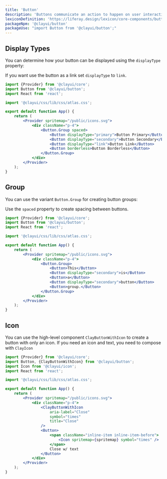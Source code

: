 ```yaml
---
title: 'Button'
description: 'Buttons communicate an action to happen on user interaction.'
lexiconDefinition: 'https://liferay.design/lexicon/core-components/buttons/'
packageNpm: '@clayui/button'
packageUse: "import Button from '@clayui/button';"
---
```


## Display Types

You can determine how your button can be displayed using the `displayType` property:

If you want use the button as a link set `displayType` to `link`.

```jsx preview
import {Provider} from '@clayui/core';
import Button from '@clayui/button';
import React from 'react';

import '@clayui/css/lib/css/atlas.css';

export default function App() {
	return (
		<Provider spritemap="/public/icons.svg">
			<div className="p-4">
				<Button.Group spaced>
					<Button displayType="primary">Button Primary</Button>
					<Button displayType="secondary">Button Secondary</Button>
					<Button displayType="link">Button Link</Button>
					<Button borderless>Button Borderless</Button>
				</Button.Group>
			</div>
		</Provider>
	);
}
```

## Group

You can use the variant `Button.Group` for creating button groups:

Use the `spaced` property to create spacing between buttons.

```jsx preview
import {Provider} from '@clayui/core';
import Button from '@clayui/button';
import React from 'react';

import '@clayui/css/lib/css/atlas.css';

export default function App() {
	return (
		<Provider spritemap="/public/icons.svg">
			<div className="p-4">
				<Button.Group>
					<Button>This</Button>
					<Button displayType="secondary">is</Button>
					<Button>a</Button>
					<Button displayType="secondary">button</Button>
					<Button>group.</Button>
				</Button.Group>
			</div>
		</Provider>
	);
}
```

## Icon

You can use the high-level component `ClayButtonWithIcon` to create a button with only an icon. If you need an icon and text, you need to compose with `ClayIcon`

```jsx preview
import {Provider} from '@clayui/core';
import Button, {ClayButtonWithIcon} from '@clayui/button';
import Icon from '@clayui/icon';
import React from 'react';

import '@clayui/css/lib/css/atlas.css';

export default function App() {
	return (
		<Provider spritemap="/public/icons.svg">
			<div className="p-4">
				<ClayButtonWithIcon
					aria-label="Close"
					symbol="times"
					title="Close"
				/>
				<Button>
					<span className="inline-item inline-item-before">
						<Icon spritemap={spritemap} symbol="times" />
					</span>
					Close w/ text
				</Button>
			</div>
		</Provider>
	);
}
```
